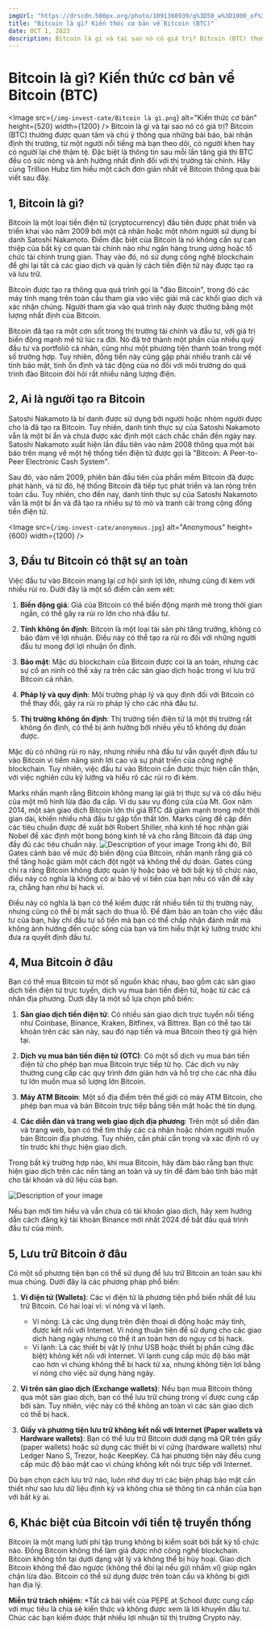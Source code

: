 ```yaml
---
imgUrl: "https://drscdn.500px.org/photo/1091360939/q%3D50_w%3D1000_of%3D1/v2?sig=bd70e9f294bce7cd5867b31f026b25addce8b8a288ca15d36864b5e50a642854"
title: "Bitcoin là gì? Kiến thức cơ bản về Bitcoin (BTC)"
date: OCT 1, 2023
description: Bitcoin là gì và tại sao nó có giá trị? Bitcoin (BTC) thường được quan tâm và chú ý thông qua những bài báo, bài nhận định thị trường..
---
```


# Bitcoin là gì? Kiến thức cơ bản về Bitcoin (BTC)

<Image
  src={`/img-invest-cate/Bitcoin là gì.png`}
  alt="Kiến thức cơ bản"
  height={520}
  width={1200}
/>
Bitcoin là gì và tại sao nó có giá trị? Bitcoin (BTC) thường được quan tâm và chú ý thông qua những bài báo, bài nhận định thị trường, từ một người nổi tiếng mà bạn theo dõi, có người khen hay có người lại chê thậm tệ. Đặc biệt là thông tin sau mỗi lần tăng giá thì BTC đều có sức nóng và ảnh hưởng nhất định đối với thị trường tài chính. Hãy cùng Trillion Hubz tìm hiểu một cách đơn giản nhất về Bitcoin thông qua bài viết sau đây.

## 1, Bitcoin là gì?
Bitcoin là một loại tiền điện tử (cryptocurrency) đầu tiên được phát triển và triển khai vào năm 2009 bởi một cá nhân hoặc một nhóm người sử dụng bí danh Satoshi Nakamoto. Điểm đặc biệt của Bitcoin là nó không cần sự can thiệp của bất kỳ cơ quan tài chính nào như ngân hàng trung ương hoặc tổ chức tài chính trung gian. Thay vào đó, nó sử dụng công nghệ blockchain để ghi lại tất cả các giao dịch và quản lý cách tiền điện tử này được tạo ra và lưu trữ.

Bitcoin được tạo ra thông qua quá trình gọi là "đào Bitcoin", trong đó các máy tính mạng trên toàn cầu tham gia vào việc giải mã các khối giao dịch và xác nhận chúng. Người tham gia vào quá trình này được thưởng bằng một lượng nhất định của Bitcoin.

Bitcoin đã tạo ra một cơn sốt trong thị trường tài chính và đầu tư, với giá trị biến động mạnh mẽ từ lúc ra đời. Nó đã trở thành một phần của nhiều quỹ đầu tư và portfoliô cá nhân, cũng như một phương tiện thanh toán trong một số trường hợp. Tuy nhiên, đồng tiền này cũng gặp phải nhiều tranh cãi về tính bảo mật, tính ổn định và tác động của nó đối với môi trường do quá trình đào Bitcoin đòi hỏi rất nhiều năng lượng điện.

## 2, Ai là người tạo ra Bitcoin
Satoshi Nakamoto là bí danh được sử dụng bởi người hoặc nhóm người được cho là đã tạo ra Bitcoin. Tuy nhiên, danh tính thực sự của Satoshi Nakamoto vẫn là một bí ẩn và chưa được xác định một cách chắc chắn đến ngày nay. Satoshi Nakamoto xuất hiện lần đầu tiên vào năm 2008 thông qua một bài báo trên mạng về một hệ thống tiền điện tử được gọi là "Bitcoin: A Peer-to-Peer Electronic Cash System". 

Sau đó, vào năm 2009, phiên bản đầu tiên của phần mềm Bitcoin đã được phát hành, và từ đó, hệ thống Bitcoin đã tiếp tục phát triển và lan rộng trên toàn cầu. Tuy nhiên, cho đến nay, danh tính thực sự của Satoshi Nakamoto vẫn là một bí ẩn và đã tạo ra nhiều sự tò mò và tranh cãi trong cộng đồng tiền điện tử.

<Image
  src={`/img-invest-cate/anonymous.jpg`}
  alt="Anonymous"
  height={600}
  width={1200}
/>

## 3, Đầu tư Bitcoin có thật sự an toàn
Việc đầu tư vào Bitcoin mang lại cơ hội sinh lợi lớn, nhưng cũng đi kèm với nhiều rủi ro. Dưới đây là một số điểm cần xem xét:

1. **Biến động giá**: Giá của Bitcoin có thể biến động mạnh mẽ trong thời gian ngắn, có thể gây ra rủi ro lớn cho nhà đầu tư.

2. **Tính không ổn định**: Bitcoin là một loại tài sản phi tăng trưởng, không có bảo đảm về lợi nhuận. Điều này có thể tạo ra rủi ro đối với những người đầu tư mong đợi lợi nhuận ổn định.

3. **Bảo mật**: Mặc dù blockchain của Bitcoin được coi là an toàn, nhưng các sự cố an ninh có thể xảy ra trên các sàn giao dịch hoặc trong ví lưu trữ Bitcoin cá nhân.

4. **Pháp lý và quy định**: Môi trường pháp lý và quy định đối với Bitcoin có thể thay đổi, gây ra rủi ro pháp lý cho các nhà đầu tư.

5. **Thị trường không ổn định**: Thị trường tiền điện tử là một thị trường rất không ổn định, có thể bị ảnh hưởng bởi nhiều yếu tố không dự đoán được.

Mặc dù có những rủi ro này, nhưng nhiều nhà đầu tư vẫn quyết định đầu tư vào Bitcoin vì tiềm năng sinh lời cao và sự phát triển của công nghệ blockchain. Tuy nhiên, việc đầu tư vào Bitcoin cần được thực hiện cẩn thận, với việc nghiên cứu kỹ lưỡng và hiểu rõ các rủi ro đi kèm.


Marks nhấn mạnh rằng Bitcoin không mang lại giá trị thực sự và có dấu hiệu của một mô hình lừa đảo đa cấp. Ví dụ sau vụ đóng cửa của Mt. Gox năm 2014, một sàn giao dịch Bitcoin lớn thì giá BTC đã giảm mạnh trong một thời gian dài, khiến nhiều nhà đầu tư gặp tổn thất lớn. Marks cũng đề cập đến các tiêu chuẩn được đề xuất bởi Robert Shiller, nhà kinh tế học nhận giải Nobel để xác định một bong bóng kinh tế và cho rằng Bitcoin đã đáp ứng đầy đủ các tiêu chuẩn này.
![Description of your image](https://trillionhubz.com/wp-content/uploads/2024/03/mtox-hack-2014-1-1260x840.jpeg)
Trong khi đó, Bill Gates cảnh báo về mức độ biến động của Bitcoin, nhấn mạnh rằng giá có thể tăng hoặc giảm một cách đột ngột và không thể dự đoán. Gates cũng chỉ ra rằng Bitcoin không được quản lý hoặc bảo vệ bởi bất kỳ tổ chức nào, điều này có nghĩa là không có ai bảo vệ ví tiền của bạn nếu có vấn đề xảy ra, chẳng hạn như bị hack ví.

Điều này có nghĩa là bạn có thể kiếm được rất nhiều tiền từ thị trường này, nhưng cũng có thể bị mất sạch do thua lỗ. Để đảm bảo an toàn cho việc đầu tư của bạn, hãy chỉ đầu tư số tiền mà bạn có thể chấp nhận đánh mất mà không ảnh hưởng đến cuộc sống của bạn và tìm hiểu thật kỹ lưỡng trước khi đưa ra quyết định đầu tư.

## 4, Mua Bitcoin ở đâu
 Bạn có thể mua Bitcoin từ một số nguồn khác nhau, bao gồm các sàn giao dịch tiền điện tử trực tuyến, dịch vụ mua bán tiền điện tử, hoặc từ các cá nhân địa phương. Dưới đây là một số lựa chọn phổ biến:

1. **Sàn giao dịch tiền điện tử**: Có nhiều sàn giao dịch trực tuyến nổi tiếng như Coinbase, Binance, Kraken, Bitfinex, và Bittrex. Bạn có thể tạo tài khoản trên các sàn này, sau đó nạp tiền và mua Bitcoin theo tỷ giá hiện tại.

2. **Dịch vụ mua bán tiền điện tử (OTC)**: Có một số dịch vụ mua bán tiền điện tử cho phép bạn mua Bitcoin trực tiếp từ họ. Các dịch vụ này thường cung cấp các quy trình đơn giản hơn và hỗ trợ cho các nhà đầu tư lớn muốn mua số lượng lớn Bitcoin.

3. **Máy ATM Bitcoin**: Một số địa điểm trên thế giới có máy ATM Bitcoin, cho phép bạn mua và bán Bitcoin trực tiếp bằng tiền mặt hoặc thẻ tín dụng.

4. **Các diễn đàn và trang web giao dịch địa phương**: Trên một số diễn đàn và trang web, bạn có thể tìm thấy các cá nhân hoặc nhóm người muốn bán Bitcoin địa phương. Tuy nhiên, cần phải cẩn trọng và xác định rõ uy tín trước khi thực hiện giao dịch.

Trong bất kỳ trường hợp nào, khi mua Bitcoin, hãy đảm bảo rằng bạn thực hiện giao dịch trên các nền tảng an toàn và uy tín để đảm bảo tính bảo mật cho tài khoản và dữ liệu của bạn.

![Description of your image](https://trillionhubz.com/wp-content/uploads/2024/03/binance.jpg)

Nếu bạn mới tìm hiểu và vẫn chưa có tài khoản giao dịch, hãy xem hướng dẫn cách đăng ký tài khoản Binance mới nhất 2024 để bắt đầu quá trình đầu tư của mình.

## 5, Lưu trữ Bitcoin ở đâu

Có một số phương tiện bạn có thể sử dụng để lưu trữ Bitcoin an toàn sau khi mua chúng. Dưới đây là các phương pháp phổ biến:

1. **Ví điện tử (Wallets)**: Các ví điện tử là phương tiện phổ biến nhất để lưu trữ Bitcoin. Có hai loại ví: ví nóng và ví lạnh.
   - Ví nóng: Là các ứng dụng trên điện thoại di động hoặc máy tính, được kết nối với Internet. Ví nóng thuận tiện để sử dụng cho các giao dịch hàng ngày nhưng có thể ít an toàn hơn do nguy cơ bị hack.
   - Ví lạnh: Là các thiết bị vật lý (như USB hoặc thiết bị phần cứng đặc biệt) không kết nối với Internet. Ví lạnh cung cấp mức độ bảo mật cao hơn vì chúng không thể bị hack từ xa, nhưng không tiện lợi bằng ví nóng cho việc sử dụng hàng ngày.

2. **Ví trên sàn giao dịch (Exchange wallets)**: Nếu bạn mua Bitcoin thông qua một sàn giao dịch, bạn có thể lưu trữ chúng trong ví được cung cấp bởi sàn. Tuy nhiên, việc này có thể không an toàn vì các sàn giao dịch có thể bị hack.

3. **Giấy và phương tiện lưu trữ không kết nối với Internet (Paper wallets và Hardware wallets)**: Bạn có thể lưu trữ Bitcoin dưới dạng mã QR trên giấy (paper wallets) hoặc sử dụng các thiết bị ví cứng (hardware wallets) như Ledger Nano S, Trezor, hoặc KeepKey. Cả hai phương tiện này đều cung cấp mức độ bảo mật cao vì chúng không kết nối trực tiếp với Internet.

Dù bạn chọn cách lưu trữ nào, luôn nhớ duy trì các biện pháp bảo mật cần thiết như sao lưu dữ liệu định kỳ và không chia sẻ thông tin cá nhân của bạn với bất kỳ ai.


## 6, Khác biệt của Bitcoin với tiền tệ truyền thống

Bitcoin là một mạng lưới phi tập trung không bị kiểm soát bởi bất kỳ tổ chức nào.
Đồng Bitcoin không thể làm giả được nhờ công nghệ blockchain.
Bitcoin không tồn tại dưới dạng vật lý và không thể bị hủy hoại.
Giao dịch Bitcoin không thể đảo ngược (không thể đòi lại nếu gửi nhầm ví) giúp ngăn chặn lừa đảo.
Bitcoin có thể sử dụng được trên toàn cầu và không bị giới hạn địa lý.

**Miễn trừ trách nhiệm:** \*Tất cả bài viết của PEPE at School được cung cấp với mục tiêu là chia sẻ kiến thức và không được xem là lời khuyên đầu tư. Chúc các bạn kiếm được thật nhiều lợi nhuận từ thị trường Crypto này.
